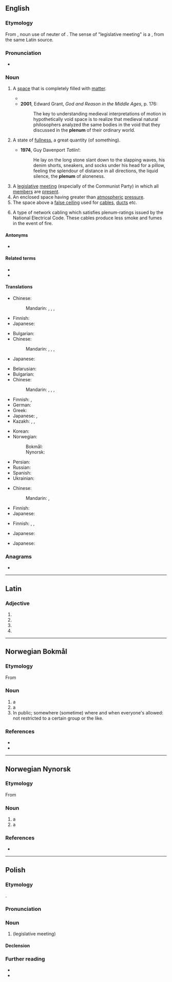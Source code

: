 {{also|plénum}}
==English==

===Etymology===
From {{der|en|la|plēnum}}, noun use of neuter of {{m|la|plēnus||full}}. The sense of "legislative meeting" is  a {{sl|en|ru|пле́нум||plenary session|nocap=1}}, from the same Latin source.

===Pronunciation===
* {{IPA|en|/ˈpliːnəm/}}

===Noun===
{{en-noun|s|plena}}

# {{lb|en|physics}} A [[space]] that is completely filled with [[matter]].
#* {{quote-book|en|year=1946|author=Bertrand Russell|title=A History of Western Philosophy|passage=The idea was that a thing could only move into an empty place, and that, in a '''plenum''', there are no empty places.}}
#* '''2001''', Edward Grant, ''God and Reason in the Middle Ages'', p. 176:
#*: The key to understanding medieval interpretations of motion in hypothetically void space is to realize that medieval natural philosophers analyzed the same bodies in the void that they discussed in the '''plenum''' of their ordinary world.
# {{lb|en|figuratively}} A state of [[fullness]], a great quantity (of something).
#* '''1974''', Guy Davenport ''Tatlin!'':
#*: He lay on the long stone slant down to the slapping waves, his denim shorts, sneakers, and socks under his head for a pillow, feeling the splendour of distance in all directions, the liquid silence, the '''plenum''' of aloneness.
# A [[legislative]] [[meeting]] (especially of the Communist Party) in which all [[member]]s are [[present]].
# An enclosed space having greater than [[atmospheric]] [[pressure]].
# The space above a [[false ceiling]] used for [[cable]]s, [[duct]]s etc.
# {{lb|en|computing}} A type of network cabling which satisfies plenum-ratings issued by the National Electrical Code. These cables produce less smoke and fumes in the event of fire.

====Antonyms====
* {{l|en|vacuum}}

====Related terms====
* {{l|en|plenary}}
* {{l|en|in pleno}}

====Translations====
{{trans-top|a space that is completely filled with matter}}
* Chinese:
*: Mandarin: {{t+|cmn|充滿}}, {{t+|cmn|充满|tr=chōngmǎn}}, {{t+|cmn|充實}}, {{t+|cmn|充实|tr=chōngshí}}
{{trans-mid}}
* Finnish: {{t|fi|[[täysi]] [[tila]]}}
* Japanese: {{t+|ja|充実|tr=じゅうじつ, jūjitsu}}
{{trans-bottom}}

{{trans-top|a state of fullness, a great quantity (of something)}}
* Bulgarian: {{t+|bg|пълнота|f}}
* Chinese:
*: Mandarin: {{t+|cmn|充滿}}, {{t+|cmn|充满|tr=chōngmǎn}}, {{t+|cmn|充實}}, {{t+|cmn|充实|tr=chōngshí}}
{{trans-mid}}
* Japanese: {{t+|ja|充実|tr=じゅうじつ, jūjitsu}}
{{trans-bottom}}

{{trans-top|a legislative meeting (especially of the Communist Party) in which all members are present}}
* Belarusian: {{t|be|пле́нум|m}}
* Bulgarian: {{t|bg|пленум|m}}
* Chinese:
*: Mandarin: {{t+|cmn|全體會議}}, {{t+|cmn|全体会议|tr=quántǐ huìyì}}, {{t+|cmn|全會}}, {{t+|cmn|全会|tr=quánhuì}}
* Finnish: {{t+|fi|täysistunto}}, {{t+|fi|yleiskokous}}
* German: {{t+|de|Plenum|n}}
* Greek: {{t+|el|ολομέλεια|f}}
* Japanese: {{t+|ja|総会|tr=そうかい, sōkai}}, {{t|ja|全体会議|tr=ぜんたいかいぎ, zentaikaigi}}
* Kazakh: {{t|kk|алқалық мәжіліс}}, {{t|kk|алқалық жиналыс}}, {{t|kk|пленум}}
{{trans-mid}}
* Korean: {{t|ko|총회(總會)}}
* Norwegian:
*: Bokmål: {{t|nb|plenum|n}}
*: Nynorsk: {{t|nn|plenum|n}}
* Persian: {{t+|fa|پلنوم|tr=plenom|sc=fa-Arab}}
* Russian: {{t+|ru|пле́нум|m}}
* Spanish: {{t+|es|pleno|m}}
* Ukrainian: {{t|uk|пле́нум|m}}
{{trans-bottom}}

{{trans-top|enclosed space having greater than atmospheric pressure}}
* Chinese:
*: Mandarin: {{t+|cmn|高壓}}, {{t+|cmn|高压|tr=gāoyā}}
{{trans-mid}}
* Finnish: {{t|fi|ylipainetila}}
* Japanese: {{t|ja|プレナム|tr=purenamu}}
{{trans-bottom}}

{{trans-top|space above a false ceiling used for cables, ducts etc.}}
* Finnish: {{t|fi|[[alakatto|alakaton]] [[ontelo]]}}, {{t|fi|[[alakatto|alakaton]] [[yläpuolinen]] [[tila]]}}, {{t|fi|[[alakatto|alakaton]] [[päällä]] [[oleva]] [[tila]]}}
{{trans-mid}}
* Japanese: {{t|ja|プレナム|tr=purenamu}}
{{trans-bottom}}

{{trans-top|type of network cabling which satisfies plenum-ratings issued by the National Electrical Code}}
{{trans-mid}}
* Japanese: {{t|ja|プレナム}}
{{trans-bottom}}

===Anagrams===
* {{anagrams|en|a=elmnpu|lumpen}}

----

==Latin==

===Adjective===
{{la-adj-form|plēnum}}

# {{inflection of|la|plēnus||nom|n|s}}
# {{inflection of|la|plēnus||acc|m|s}}
# {{inflection of|la|plēnus||acc|n|s}}
# {{inflection of|la|plēnus||voc|n|s}}

----

==Norwegian Bokmål==
{{wp|lang=no}}

===Etymology===
From {{der|nb|la|plenum}}

===Noun===
{{nb-noun-irreg|n|plenumet|plena|plenaene}}

# a {{l|en|plenum}} {{q|meeting}}
# a {{l|en|plenary session}}
# In public; somewhere (sometime) where and when everyone's allowed: not restricted to a certain group or the like.
#: {{ux|nb|Thomas Giertsen var på apoteket og kassapersonen annonserte at han hadde en soppinfeksjon høyt i '''plenum''' så alle hørte det.|Thomas Giertsen was in the apothecary and the pharmacist announced loudly his fungal infection to those present in the shop.}}

===References===
* {{R:Dokpro|lang=nb}}
* {{R:NAOB}}

----

==Norwegian Nynorsk==

===Etymology===
From {{der|nn|la|plenum}}

===Noun===
{{nn-noun-n1}}

# a {{l|en|plenum}} {{q|meeting}}
# a {{l|en|plenary session}}

===References===
* {{R:Dokpro|lang=nn}}

----

==Polish==

===Etymology===
{{bor+|pl|la|plenum}}.

===Pronunciation===
{{pl-p}}

===Noun===
{{pl-noun|n}}

# {{l|en|plenum}} (legislative meeting)

====Declension====
{{pl-decl-noun-n}}

===Further reading===
* {{R:pl:WSJP}}
* {{R:pl:PWN}}